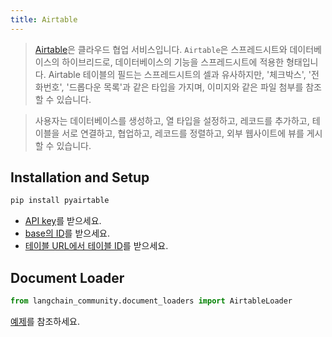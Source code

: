 ```yaml
---
title: Airtable
---
```


>[Airtable](https://en.wikipedia.org/wiki/Airtable)은 클라우드 협업 서비스입니다.
`Airtable`은 스프레드시트와 데이터베이스의 하이브리드로, 데이터베이스의 기능을 스프레드시트에 적용한 형태입니다.
> Airtable 테이블의 필드는 스프레드시트의 셀과 유사하지만, '체크박스',
> '전화번호', '드롭다운 목록'과 같은 타입을 가지며, 이미지와 같은 파일 첨부를 참조할 수 있습니다.

>사용자는 데이터베이스를 생성하고, 열 타입을 설정하고, 레코드를 추가하고, 테이블을 서로 연결하고, 협업하고, 레코드를 정렬하고,
> 외부 웹사이트에 뷰를 게시할 수 있습니다.

## Installation and Setup

```bash
pip install pyairtable
```

* [API key](https://support.airtable.com/docs/creating-and-using-api-keys-and-access-tokens)를 받으세요.
* [base의 ID](https://airtable.com/developers/web/api/introduction)를 받으세요.
* [테이블 URL에서 테이블 ID](https://www.highviewapps.com/kb/where-can-i-find-the-airtable-base-id-and-table-id/#:~:text=Both%20the%20Airtable%20Base%20ID,URL%20that%20begins%20with%20tbl)를 받으세요.

## Document Loader

```python
from langchain_community.document_loaders import AirtableLoader
```

[예제](/oss/integrations/document_loaders/airtable)를 참조하세요.
